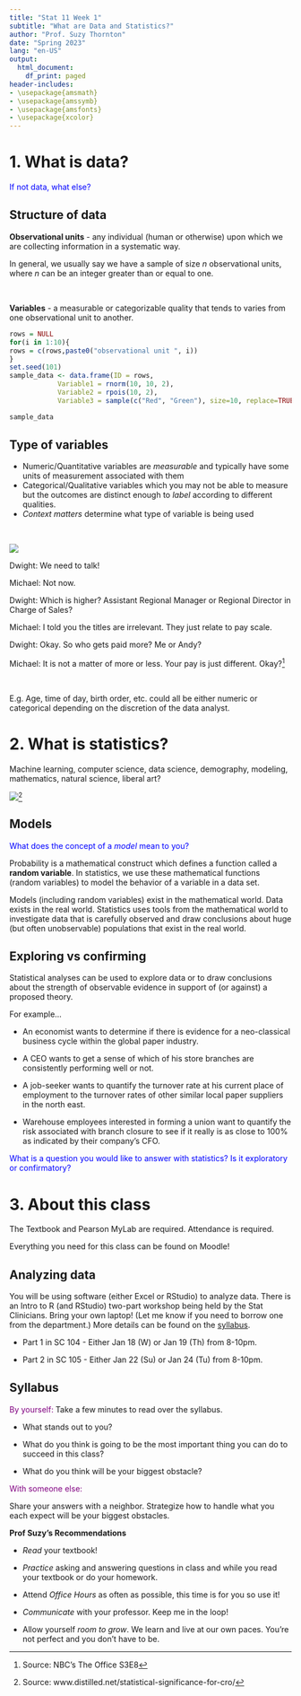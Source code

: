 ```yaml
---
title: "Stat 11 Week 1"
subtitle: "What are Data and Statistics?" 
author: "Prof. Suzy Thornton"
date: "Spring 2023"
lang: "en-US"
output:
  html_document:
    df_print: paged
header-includes:
- \usepackage{amsmath}
- \usepackage{amssymb}
- \usepackage{amsfonts}
- \usepackage{xcolor}
---
```


# 1. What is data? 

<span style="color:blue">If not data, what else?</span>


## Structure of data 

**Observational units** - any individual (human or otherwise) upon which we are collecting information in a systematic way. 

In general, we usually say we have a sample of size $n$ observational units, where $n$ can be an integer greater than or equal to one. 

<br>

**Variables** - a measurable or categorizable quality that tends to varies from one observational unit to another.

```r
rows = NULL
for(i in 1:10){
rows = c(rows,paste0("observational unit ", i))
}
set.seed(101)
sample_data <- data.frame(ID = rows,
            Variable1 = rnorm(10, 10, 2),
            Variable2 = rpois(10, 2),
            Variable3 = sample(c("Red", "Green"), size=10, replace=TRUE))

sample_data
```



## Type of variables

   - Numeric/Quantitative variables are *measurable* and typically have some units of measurement associated with them
   - Categorical/Qualitative variables which you may not be able to measure but the outcomes are distinct enough to *label* according to different qualities.   
   - *Context matters* determine what type of variable is being used 

<br> 

![](./images/week1-1-dwight.png)

  Dwight: We need to talk!
  
  Michael: Not now.
  
  Dwight: Which is higher? Assistant Regional Manager or Regional Director in Charge of Sales?
  
  Michael: I told you the titles are irrelevant. They just relate to pay scale.
  
  Dwight: Okay. So who gets paid more? Me or Andy?
  
  Michael: It is not a matter of more or less. Your pay is just different. Okay?^[Source: NBC's The Office S3E8] 

<br>

E.g. Age, time of day, birth order, etc. could all be either numeric or categorical depending on the discretion of the data analyst. 

# 2. What is statistics? 

Machine learning, computer science, data science, demography, modeling, mathematics, natural science, liberal art? 

![](./images/probability_vs_statistics.jpg)^[Source: www.distilled.net/statistical-significance-for-cro/]


## Models  

<span style="color:blue">What does the concept of a *model* mean to you?</span>

Probability is a mathematical construct which defines a function called a **random variable**. In statistics, we use these mathematical functions (random variables) to model the behavior of a variable in a data set. 

Models (including random variables) exist in the mathematical world. Data exists in the real world. Statistics uses tools from the mathematical world to investigate data that is carefully observed and draw conclusions about huge (but often unobservable) populations that exist in the real world.  



## Exploring vs confirming 

Statistical analyses can be used to explore data or to draw conclusions about the strength of observable evidence in support of (or against) a proposed theory. 

For example...

* An economist wants to determine if there is evidence for a neo-classical business cycle within the global paper industry. 

* A CEO wants to get a sense of which of his store branches are consistently performing well or not. 

* A job-seeker wants to quantify the turnover rate at his current place of employment to the turnover rates of other similar local paper suppliers in the north east. 

* Warehouse employees interested in forming a union want to quantify the risk associated with branch closure to see if it really is as close to $100\%$ as indicated by their company's CFO.



<span style="color:blue">What is a question you would like to answer with statistics? Is it exploratory or confirmatory?</span>



# 3. About this class 

The Textbook and Pearson MyLab are required. Attendance is required. 

Everything you need for this class can be found on Moodle! 

## Analyzing data 

You will be using software (either Excel or RStudio) to analyze data. There is an Intro to R (and RStudio) two-part workshop being held by the Stat Clinicians. Bring your own laptop! (Let me know if you need to borrow one from the department.) More details can be found on the [syllabus](https://profsuzy.github.io/Stat11/Stat11_S23_Syllabus.html). 

* Part 1 in SC 104 - Either Jan 18 (W) or Jan 19 (Th) from 8-10pm. 

* Part 2 in SC 105 - Either Jan 22 (Su) or Jan 24 (Tu) from 8-10pm. 


## Syllabus 

<span style="color:purple">By yourself:</span>
Take a few minutes to read over the syllabus. 

- What stands out to you? 

- What do you think is going to be the most important thing you can do to succeed in this class? 

- What do you think will be your biggest obstacle? 

<span style="color:purple">With someone else:</span>

Share your answers with a neighbor. Strategize how to handle what you each expect will be your biggest obstacles. 


**Prof Suzy's Recommendations** 

- *Read* your textbook!

- *Practice* asking and answering questions in class and while you read your textbook or do your homework.

- Attend *Office Hours* as often as possible, this time is for you so use it!

- *Communicate* with your professor. Keep me in the loop! 

- Allow yourself *room to grow*. We learn and live at our own paces. You're not perfect and you don't have to be.


